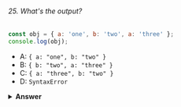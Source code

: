 ###### 25. What's the output?

```javascript
const obj = { a: 'one', b: 'two', a: 'three' };
console.log(obj);
```

- A: `{ a: "one", b: "two" }`
- B: `{ b: "two", a: "three" }`
- C: `{ a: "three", b: "two" }`
- D: `SyntaxError`

<details>
<summary>
<b>Answer</b>
</summary>

#### Answer: C

If you have two keys with the same name, the key will be replaced. It will still be in its first position, but with the last specified value.

</details>
